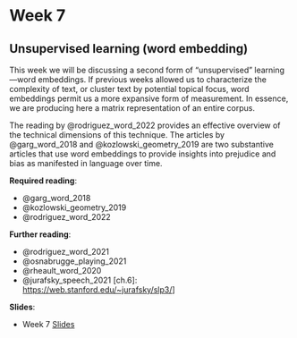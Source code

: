 # Week 7

## Unsupervised learning (word embedding)

This week we will be discussing a second form of "unsupervised" learning---word embeddings. If previous weeks allowed us to characterize the complexity of text, or cluster text by potential topical focus, word embeddings permit us a more expansive form of measurement. In essence, we are producing here a matrix representation of an entire corpus. 

The reading by @rodriguez_word_2022 provides an effective overview of the technical dimensions of this technique. The articles by @garg_word_2018 and @kozlowski_geometry_2019 are two substantive articles that use word embeddings to provide insights into prejudice and bias as manifested in language over time.

**Required reading**:

- @garg_word_2018
- @kozlowski_geometry_2019
- @rodriguez_word_2022

**Further reading**:

- @rodriguez_word_2021
- @osnabrugge_playing_2021
- @rheault_word_2020
- @jurafsky_speech_2021 [ch.6]: [https://web.stanford.edu/~jurafsky/slp3/](https://web.stanford.edu/~jurafsky/slp3/)]

**Slides**:

- Week 7 [Slides](https://docs.google.com/presentation/d/1sS3xk0NqpaGLuvrrHVgYpW-yATxUwPuEBt-Ke_sK-Eo/edit?usp=sharing)